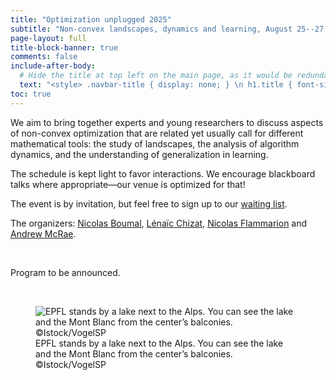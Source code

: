 ```yaml
---
title: "Optimization unplugged 2025"
subtitle: "Non-convex landscapes, dynamics and learning, August 25--27 in Lausanne"
page-layout: full
title-block-banner: true
comments: false
include-after-body:
  # Hide the title at top left on the main page, as it would be redundant.
  text: "<style> .navbar-title { display: none; } \n h1.title { font-size: 3em; } </style>"
toc: true
---
```


We aim to bring together experts and young researchers to discuss aspects of non-convex optimization that are related yet usually call for different mathematical tools: the study of landscapes, the analysis of algorithm dynamics, and the understanding of generalization in learning.

The schedule is kept light to favor interactions.
We encourage blackboard talks where appropriate---our venue is optimized for that!

The event is by invitation, but feel free to sign up to our [waiting list](https://forms.gle/ZNKZznecJfXsiMRXA).

The organizers: [Nicolas Boumal](https://www.nicolasboumal.net/), [Lénaïc Chizat](https://lchizat.github.io/), [Nicolas Flammarion](https://people.epfl.ch/nicolas.flammarion) and [Andrew McRae](https://admcrae.github.io/).

```{=html}
<br>
```

Program to be announced.

<!--
## Monday Aug. 25

| | | |
|-:|:---|:-----------|
| 9:00 | Al Turing | How the machines passed my test. |
| 9:40 | Dick Feynman | Thoughts on physics, the nobel prize, and machine learning. |
| 10:20 | Bernie Russell | The role of logical foundations in activism. |
| 11:00 | **Break** | |
| 11:20 | John "Many words" Doe | Lorem Ipsum is simply dummy text of the printing and typesetting industry. Lorem Ipsum has been the industry's standard dummy text ever since the 1500s, when an unknown printer took a galley of type and scrambled it to make a type specimen book. It has survived not only five centuries, but also the leap into electronic typesetting, remaining essentially unchanged. It was popularised in the 1960s with the release of Letraset sheets containing Lorem Ipsum passages, and more recently with desktop publishing software like Aldus PageMaker including versions of Lorem Ipsum. |
| 12:00 | **Lunch** | Plenty of options on campus. |
| 14:00 | Leo Kantorovich | Who uses linear programming anyway? |

: {.hover}



## Tuesday Aug. 26

| | | |
|-:|:---|:-----------|
| 9:00 | Al Turing | How the machines passed my test. |
| 9:40 | Dick Feynman | Thoughts on physics, the nobel prize, and machine learning. |
| 10:20 | Bernie Russell | The role of logical foundations in activism. |
| 11:00 | **Break** | |
| 11:20 | Keep The | Titles short please. |
| 12:00 | **Lunch** | Plenty of options on campus. |
| 14:00 | Person | Title |
| 14:40 | Other | Topic |
| 15:20 | And now | This | 
| 16:00 | **Break** | |
| 17:20 | Also this | Blabla |
| 19:30 | **Dinner** | Restaurant TBA |

: {.hover}



## Wednesday Aug. 27

| | | |
|-:|:---|:-----------|
| 9:00 | Make Space | For shorter talks too. |
| 9:40 | If This | Then that. |
| 10:20 | Someone | Cool |
| 11:00 | **Break** | |
| 11:20 | This and that | Stuff |
| 12:00 | **Lunch** | Plenty of options on campus. |
| 13:30 | Dada | Dudu |
| 14:15 | **Hike** | Details TBA |

: {.hover}
-->

```{=html}
<br>
```

![EPFL stands by a lake next to the Alps. You can see the lake and the Mont Blanc from the center's balconies. ©Istock/VogelSP](epfllandscape.jpg)
